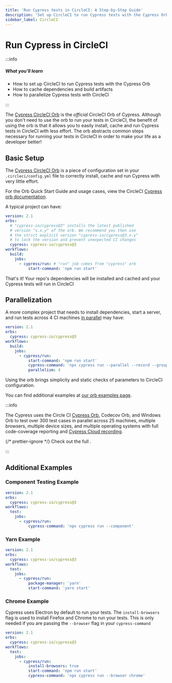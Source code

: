 ```yaml
---
title: 'Run Cypress tests in CircleCI: A Step-by-Step Guide'
description: 'Set up CircleCI to run Cypress tests with the Cypress Orb, cache dependencies and build artifacts, and parallelize Cypress tests.'
sidebar_label: CircleCI
---
```


<ProductHeading product="app" />

# Run Cypress in CircleCI

:::info

##### <Icon name="question-circle" color="#4BBFD2" /> What you'll learn

- How to set up CircleCI to run Cypress tests with the Cypress Orb
- How to cache dependencies and build artifacts
- How to parallelize Cypress tests with CircleCI

:::

The
[Cypress CircleCI Orb](https://circleci.com/developer/orbs/orb/cypress-io/cypress)
is the _official_ CircleCI Orb of Cypress. Although you don't need to use the
orb to run your tests in CircleCI, the benefit of using the orb is that it
allows you to easily install, cache and run Cypress tests in CircleCI with less
effort. The orb abstracts common steps necessary for running your tests in
CircleCI in order to make your life as a developer better!

## Basic Setup

The [Cypress CircleCI Orb](https://github.com/cypress-io/circleci-orb) is a
piece of configuration set in your `.circleci/config.yml` file to correctly
install, cache and run Cypress with very little effort.

For the Orb Quick Start Guide and usage cases, view the CircleCI
[Cypress orb documentation](https://circleci.com/developer/orbs/orb/cypress-io/cypress).

A typical project can have:

```yaml title=".circleci/config.yml"
version: 2.1
orbs:
  # "cypress-io/cypress@3" installs the latest published
  # version "s.x.y" of the orb. We recommend you then use
  # the strict explicit version "cypress-io/cypress@3.x.y"
  # to lock the version and prevent unexpected CI changes
  cypress: cypress-io/cypress@3
workflows:
  build:
    jobs:
      - cypress/run: # "run" job comes from "cypress" orb
          start-command: 'npm run start'
```

That's it! Your repo's dependencies will be installed and cached and your
Cypress tests will run in CircleCI

## Parallelization

A more complex project that needs to install dependencies, start a server, and
run tests across 4 CI machines
[in parallel](/cloud/features/smart-orchestration/parallelization) may have:

```yaml title=".circleci/config.yml"
version: 2.1
orbs:
  cypress: cypress-io/cypress@3
workflows:
  build:
    jobs:
      - cypress/run:
          start-command: 'npm run start'
          cypress-command: 'npx cypress run --parallel --record --group all tests'
          parallelism: 4
```

Using the orb brings simplicity and static checks of parameters to CircleCI
configuration.

You can find additional examples at
[our orb examples page](https://github.com/cypress-io/circleci-orb/blob/master/src/examples).

:::info

The Cypress <Icon name="github" inline="true" contentType="rwa" /> uses the
Circle CI [Cypress Orb](https://github.com/cypress-io/circleci-orb), Codecov
Orb, and Windows Orb to test over 300 test cases in parallel across 25 machines,
multiple browsers, multiple device sizes, and multiple operating systems with
full code-coverage reporting and
[Cypress Cloud recording](https://cloud.cypress.io/projects/7s5okt).

{/* prettier-ignore */}
Check out the full <Icon name="github" inline="true" callout="RWA Circle CI configuration" url="https://github.com/cypress-io/cypress-realworld-app/blob/develop/.circleci/config.yml" />.

:::

## Additional Examples

### Component Testing Example

```yaml title=".circleci/config.yml"
version: 2.1
orbs:
  cypress: cypress-io/cypress@3
workflows:
  test:
    jobs:
      - cypress/run:
          cypress-command: 'npx cypress run --component'
```

### Yarn Example

```yaml title=".circleci/config.yml"
version: 2.1
orbs:
  cypress: cypress-io/cypress@3
workflows:
  test:
    jobs:
      - cypress/run:
          package-manager: 'yarn'
          start-command: 'yarn start'
```

### Chrome Example

Cypress uses Electron by default to run your tests. The `install-browsers` flag
is used to install Firefox and Chrome to run your tests. This is only needed if
you are passing the `--browser` flag in your `cypress-command`

```yaml title=".circleci/config.yml"
version: 2.1
orbs:
  cypress: cypress-io/cypress@3
workflows:
  test:
    jobs:
      - cypress/run:
          install-browsers: true
          start-command: 'npm run start'
          cypress-command: 'npx cypress run --browser chrome'
```
